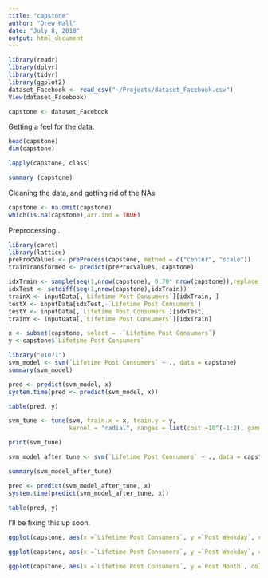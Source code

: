 ```yaml
---
title: "capstone"
author: "Drew Hall"
date: "July 8, 2018"
output: html_document
---
```


```r
library(readr)
library(dplyr)
library(tidyr)
library(ggplot2)
dataset_Facebook <- read_csv("~/Projects/dataset_Facebook.csv")
View(dataset_Facebook)
```

```r
capstone <- dataset_Facebook
```
Getting a feel for the data.
```r
head(capstone)
dim(capstone)

lapply(capstone, class)

summary (capstone)
```
Cleaning the data, and getting rid of the NAs
```r
capstone <- na.omit(capstone)
which(is.na(capstone),arr.ind = TRUE)
```
Preprocessing..
```r
library(caret)
library(lattice)
preProcValues <- preProcess(capstone, method = c("center", "scale"))
trainTransformed <- predict(preProcValues, capstone)
```

```r
idxTrain <- sample(seq(1,nrow(capstone), 0.70* nrow(capstone)),replace = FALSE) 
idxTest <- setdiff(seq(1,nrow(capstone),idxTrain))
trainX <- inputData[,`Lifetime Post Consumers`][idxTrain, ]
testX <- inputData[idxTest,-`Lifetime Post Consumers`]
testY <- inputData[,`Lifetime Post Consumers`][idxTest]
trainY <- inputData[,`Lifetime Post Consumers`][idxTrain]

```



```r
x <- subset(capstone, select = -`Lifetime Post Consumers`)
y <-capstone$`Lifetime Post Consumers`
```

```r
library("e1071")
svm_model <- svm(`Lifetime Post Consumers` ~ ., data = capstone)
summary(svm_model)
```

```r
pred <- predict(svm_model, x)
system.time(pred <- predict(svm_model, x))

table(pred, y)
```

```r
svm_tune <- tune(svm, train.x = x, train.y = y,
                 kernel = "radial", ranges = list(cost =10^(-1:2), gamma = c(.5, 1, 2)))

print(svm_tune)
```

```r
svm_model_after_tune <- svm(`Lifetime Post Consumers` ~ ., data = capstone, kernel = "radial", cost = 1, gamma = 0.5)

summary(svm_model_after_tune)
```

```r
pred <- predict(svm_model_after_tune, x)
system.time(predict(svm_model_after_tune, x))
```

```r
table(pred, y)
```


I'll be fixing this up soon.
```r
ggplot(capstone, aes(x =`Lifetime Post Consumers`, y =`Post Weekday`, col = Paid )) + geom_histogram()

ggplot(capstone, aes(x =`Lifetime Post Consumers`, y =`Post Weekday`, col = Paid )) + geom_plot()

ggplot(capstone, aes(x =`Lifetime Post Consumers`, y =`Post Month`, col = Paid )) + geom_histogram()


```

